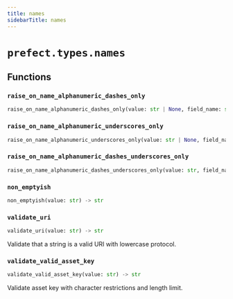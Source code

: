```yaml
---
title: names
sidebarTitle: names
---
```


# `prefect.types.names`

## Functions

### `raise_on_name_alphanumeric_dashes_only` <sup><a href="https://github.com/PrefectHQ/prefect/blob/main/src/prefect/types/names.py#L26" target="_blank"><Icon icon="github" size="14" /></a></sup>

```python
raise_on_name_alphanumeric_dashes_only(value: str | None, field_name: str = 'value') -> str | None
```

### `raise_on_name_alphanumeric_underscores_only` <sup><a href="https://github.com/PrefectHQ/prefect/blob/main/src/prefect/types/names.py#L50" target="_blank"><Icon icon="github" size="14" /></a></sup>

```python
raise_on_name_alphanumeric_underscores_only(value: str | None, field_name: str = 'value') -> str | None
```

### `raise_on_name_alphanumeric_dashes_underscores_only` <sup><a href="https://github.com/PrefectHQ/prefect/blob/main/src/prefect/types/names.py#L63" target="_blank"><Icon icon="github" size="14" /></a></sup>

```python
raise_on_name_alphanumeric_dashes_underscores_only(value: str, field_name: str = 'value') -> str
```

### `non_emptyish` <sup><a href="https://github.com/PrefectHQ/prefect/blob/main/src/prefect/types/names.py#L83" target="_blank"><Icon icon="github" size="14" /></a></sup>

```python
non_emptyish(value: str) -> str
```

### `validate_uri` <sup><a href="https://github.com/PrefectHQ/prefect/blob/main/src/prefect/types/names.py#L146" target="_blank"><Icon icon="github" size="14" /></a></sup>

```python
validate_uri(value: str) -> str
```


Validate that a string is a valid URI with lowercase protocol.


### `validate_valid_asset_key` <sup><a href="https://github.com/PrefectHQ/prefect/blob/main/src/prefect/types/names.py#L192" target="_blank"><Icon icon="github" size="14" /></a></sup>

```python
validate_valid_asset_key(value: str) -> str
```


Validate asset key with character restrictions and length limit.

